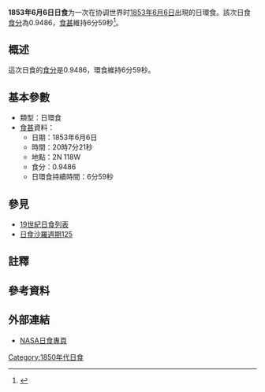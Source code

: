{{Infobox Solar eclipse
| Year        = 1853
| Month       = 6
| Day         = 6
| Type        = 日環食
| Image       = SE1853Jun06A.gif
| Image size  = 200px
| Image intro = 1853年6月6日日環食路徑圖
  <!--   日食資料   -->
| Gamma       = -0.3686
| Mag         = 0.9486
| Saros       = [[日食沙羅週期125|125]]
| Saros total = 
| Saros seq   = 
  <!--     食甚     -->
| Duration    = 6分59秒
| Location    = 
| Coords      = 
| Width       = 203公里
  <!--   開始時間   -->
| Partial     = 
| Start type  = 
| Centre      = 
| Greatest    = 20:07:21
  <!--     倒數     -->
| hour        = 20
| minute      = 07
| second      = 21
| Duration_s  = 
}}
'''1853年6月6日日食'''为一次在协调世界时[[1853年|1853年]][[6月6日|6月6日]]出現的日環食。該次日食[[食分|食分]]為0.9486，[[食甚|食甚]]維持6分59秒<ref name="nasa_catalog_list">{{cite web |url=http://eclipse.gsfc.nasa.gov/SEcat5/SE1801-1900.html |title=Catalog of Solar Eclipses: 1801 to 1900 |language=en |publisher=[[NASA|NASA]] |accessdate=2009-07-26 |archiveurl=https://web.archive.org/web/20150112204733/http://eclipse.gsfc.nasa.gov/SEcat5/SE1801-1900.html |archivedate=2015-01-12 |deadurl=no }}</ref>。

== 概述 ==
這次日食的[[食分|食分]]是0.9486，環食維持6分59秒。

== 基本參數 ==
{{NoteUTC}}
* 類型：日環食
*[[食甚|食甚]]資料：
** 日期：1853年6月6日
** 時間：20時7分21秒 
** 地點：2N 118W
** 食分：0.9486
** 日環食持續時間：6分59秒

== 參見 ==
{{日食主題}}
* [[19世紀日食列表|19世紀日食列表]]
* [[日食沙羅週期125|日食沙羅週期125]]

== 註釋 ==
{{NoteFoot}}

== 參考資料 ==
{{reflist}}

== 外部連結 ==
* [http://eclipse.gsfc.nasa.gov/solar.html NASA日食專頁]{{Wayback|url=http://eclipse.gsfc.nasa.gov/solar.html |date=20190108200537 }}{{en icon}}

{{日食}}

[[Category:1850年代日食|Category:1850年代日食]]


{{Eclipse-stub}}